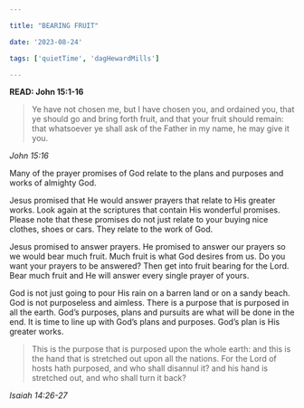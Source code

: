 ```yaml
---

title: "BEARING FRUIT"

date: '2023-08-24'

tags: ['quietTime', 'dagHewardMills']

---
```


**READ: John 15:1-16**

>Ye have not chosen me, but I have chosen you, and ordained you, that ye should go and bring forth fruit, and that your fruit should remain: that whatsoever ye shall ask of the Father in my name, he may give it you.

*John 15:16*

Many of the prayer promises of God relate to the plans and purposes and works of almighty God.

Jesus promised that He would answer prayers that relate to His greater works. Look again at the scriptures that contain His wonderful promises. Please note that these promises do not just relate to your buying nice clothes, shoes or cars. They relate to the work of God.

Jesus promised to answer prayers. He promised to answer our prayers so we would bear much fruit. Much fruit is what God desires from us. Do you want your prayers to be answered? Then get into fruit bearing for the Lord. Bear much fruit and He will answer every single prayer of yours.

God is not just going to pour His rain on a barren land or on a sandy beach. God is not purposeless and aimless. There is a purpose that is purposed in all the earth. God’s purposes, plans and pursuits are what will be done in the end. It is time to line up with God’s plans and purposes. God’s plan is His greater works.

>This is the purpose that is purposed upon the whole earth: and this is the hand that is stretched out upon all the nations. For the Lord of hosts hath purposed, and who shall disannul it? and his hand is stretched out, and who shall turn it back?

*Isaiah 14:26-27*

